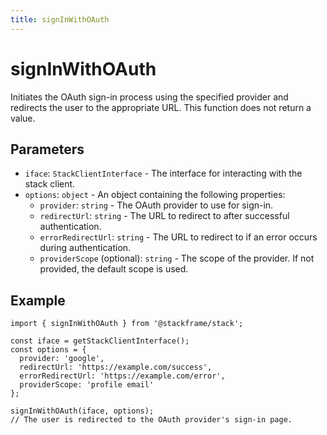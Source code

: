 ```yaml
---
title: signInWithOAuth
---
```


# signInWithOAuth

Initiates the OAuth sign-in process using the specified provider and redirects the user to the appropriate URL. This function does not return a value.

## Parameters

- `iface`: `StackClientInterface` - The interface for interacting with the stack client.
- `options`: `object` - An object containing the following properties:
  - `provider`: `string` - The OAuth provider to use for sign-in.
  - `redirectUrl`: `string` - The URL to redirect to after successful authentication.
  - `errorRedirectUrl`: `string` - The URL to redirect to if an error occurs during authentication.
  - `providerScope` (optional): `string` - The scope of the provider. If not provided, the default scope is used.

## Example

```tsx
import { signInWithOAuth } from '@stackframe/stack';

const iface = getStackClientInterface();
const options = {
  provider: 'google',
  redirectUrl: 'https://example.com/success',
  errorRedirectUrl: 'https://example.com/error',
  providerScope: 'profile email'
};

signInWithOAuth(iface, options);
// The user is redirected to the OAuth provider's sign-in page.
```
